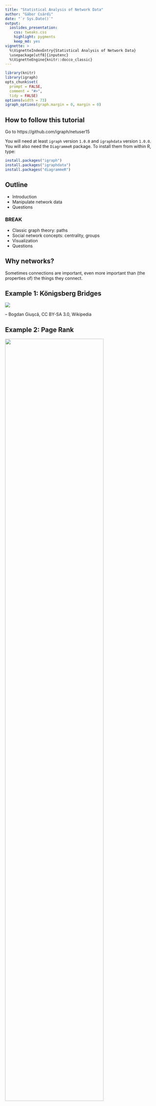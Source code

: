 ```yaml
---
title: "Statistical Analysis of Network Data"
author: "Gábor Csárdi"
date: "`r Sys.Date()`"
output:
  ioslides_presentation:
    css: tweaks.css
    highlight: pygments
    keep_md: yes
vignette: >
  %\VignetteIndexEntry{Statistical Analysis of Network Data}
  \usepackage[utf8]{inputenc}
  %\VignetteEngine{knitr::docco_classic}
---
```


```r
library(knitr)
library(igraph)
opts_chunk$set(
  prompt = FALSE,
  comment = "#>",
  tidy = FALSE)
options(width = 73)
igraph_options(graph.margin = 0, margin = 0)
```

## How to follow this tutorial

Go to https://github.com/igraph/netuser15

You will need at least `igraph` version `1.0.0` and `igraphdata` version
`1.0.0`. You will also need the `DiagrammeR` package. To install them
from within R, type:

```r
install.packages("igraph")
install.packages("igraphdata")
install.packages("diagrammeR")
```



## Outline

* Introduction
* Manipulate network data
* Questions

### BREAK

* Classic graph theory: paths
* Social network concepts: centrality, groups
* Visualization
* Questions

## Why networks?

Sometimes connections are important, even more important than
(the properties of) the things they connect.

## Example 1: Königsberg Bridges

![](images/Konigsberg_bridges.png)

-- Bogdan Giuşcă, CC BY-SA 3.0, Wikipedia

## Example 2: Page Rank

<img src="images/ILLUSTRATION3.PNG.png" width="80%">

http://computationalculture.net/article/what_is_in_pagerank

## Example 3: Matching Twitter to Facebook

![](images/twitter-facebook-branding2.png)

http://morganlinton.com/wp-content/uploads/2013/12/twitter-facebook-branding2.png

## Example 4: Detection of groups 

![](images/389px-Network_Community_Structure.svg.png)

https://en.wikipedia.org/wiki/Community_structure#/
media/File:Network_Community_Structure.svg

<!-- ## Example 5: Detection of unusual activity -->

<!-- Detection of dense parts of the network, that were not dense before. -->

## About igraph

* Network analysis library, written mostly in C/C++.
* Interface to R and Python
* https://github.com/igraph
* http://igraph.org
* Mailing list, stack overflow help.
* Open GitHub issues for bugs

# Creating and manipulating networks in R/igraph.

## What is a network or graph?

```r
set.seed(42)
library(igraph)
library(igraphdata)
data(karate)
par(mar=c(0,0,0,0))
plot(karate, margin = 0)
```

## More formally:

* `V`: set of vertices
* `E`: subset of ordered or unordered pairs of vertices. Multiset, really.

## Creating toy networks with `make_graph`

```r
library(igraph)
```

```r
toy1 <- make_graph(~ A - B, B - C - D, D - E:F:A, A:B - G:H)
toy1
```

----

```r
par(mar = c(0,0,0,0)); plot(toy1)
```

----

```r
toy2 <- make_graph(~ A -+ B, B -+ C -+ D +- A:B)
toy2
```

----

```r
par(mar = c(0,0,0,0)); plot(toy2)
```

## Printout of a graph

```r
toy2
```

`IGRAPH` means this is a graph object. Next, comes a four letter
code:

* `U` or `D` for undirected or directed
* `N` if the graph is named, always use named graphs for real data sets.
* `W` if the graph is weighted (has a `weight` edge attribute).
* `B` if the graph is bipartite (has a `type` vertex attribute).

## Attributes

```r
make_ring(5)
```

* Some graphs have a name (`name` graph attribute), that comes after
the two dashes.
* Then the variuos attributes are listed. Attributes
are metadata that is attached to the vertices, edges, or the graph
itself.
* `(v/c)` means that `name` is a vertex attribute, and it is
character.
* `(e/.)` means an edge attribute, `(g/.)` means a graph attribute

-----

```r
make_ring(5)
```
* Attribute types: `c` for character, `n` for numeric, `l` for
logical and `x` (complex) for anything else.
* igraph treats some attributes specially. Always start your non-special
attributes with an uppercase letter.

## Real network data

## Adjacency matrices

```r
A <- matrix(sample(0:1, 100, replace = TRUE), nrow = 10)
A
```

-----

```r
graph_from_adjacency_matrix(A)
```

## List of edges

```r
L <- matrix(sample(1:10, 20, replace = TRUE), ncol = 2)
L
```

-----

```r
graph_from_edgelist(L)
```

## Two tables, one for vertices, one for edges

```r
edges <- data.frame(
  stringsAsFactors = FALSE,
  from = c("BOS", "JFK", "LAX"),
  to   = c("JFK", "LAX", "JFK"),
  Carrier = c("United", "Jetblue", "Virgin America"),
  Departures = c(30, 60, 121)
)
vertices <- data.frame(
  stringsAsFactors = FALSE,
  name = c("BOS", "JFK", "LAX"),
  City = c("Boston, MA", "New York City, NY",
    "Los Angeles, CA")
)
```

-----

```r
edges
```

-----

```r
vertices
```

-----

```r
toy_air <- graph_from_data_frame(edges, vertices = vertices)
toy_air
```

----

The real US airports data set is in the `igraphdata` package:

```r
library(igraphdata)
data(USairports)
USairports
```

----

Converting it back to tables

```r
as_data_frame(toy_air, what = "edges")
```

-----

```r
as_data_frame(toy_air, what = "vertices")
```

-----

Long data frames

```r
as_long_data_frame(toy_air)
```

-----

Quickly look at the metadata, without conversion:

```r
V(USairports)[[1:5]]
```

----

```r
E(USairports)[[1:5]]
```

## Weighted graphs

Numbers (usually real) assigned to edges. E.g. number of departures,
or number of passengers.

![](images/graph6.png)

http://web.cecs.pdx.edu/~sheard/course/Cs163/Doc/Graphs.html

## Multigraphs

They have multiple (directed) edges between the
same pair of vertices. A graph that has no multiple edges
and no loop edges is a simple graph.

![](images/Multi-pseudograph.png)

https://en.wikipedia.org/wiki/Multigraph

Multi-graphs are nasty. Always check if your graph is a multi-graph.

-----

```r
is_simple(USairports)
sum(which_multiple(USairports))
sum(which_loop(USairports))
```

-----

`simplify()` creates a simple graph from a multigraph, in a flexible
way: you can specify what it should do with the edge attributes.

```r
air <- simplify(USairports, edge.attr.comb =
  list(Departures = "sum", Seats = "sum", Passengers = "sum", "ignore"))
is_simple(air)
summary(air)
``` 

## Querying and manipulating networks: the `[` and `[[` operators

The `[` operator treats the graph as an adjacency matrix.

```
    BOS JFK ANC EWR . . .
BOS   .   1   .   1
JFK   1   .   1   .
ANC   .   1   .   .
EWR   1   .   1   .
. . .
```
-----

The `[[` operator treats the graph as an adjacency list.

```r
BOS: JFK, LAX, EWR, MKE, PVD
JFK: BGR, BOS, SFO, BNA, BUF, SRQ, RIC RDU, MSP
LAX: DTW, MSY, LAS, FLL, STL,
. . .
```

## Queries

Does an edge exist?

```r
air["BOS", "JFK"]
air["BOS", "ANC"]
```

-----

Convert the graph to an adjacency matrix, or just a part of it:

```r
air[c("BOS", "JFK", "ANC"), c("BOS", "JFK", "ANC")]
```

For weighted graphs, query the edge weight:

```r
E(air)$weight <- E(air)$Passengers
air["BOS", "JFK"]
```

----

All adjacenct vertices of a vertex:

```r
air[["BOS"]]
```

----

```r
air[[, "BOS"]]
```

## Manipulation

Add an edge (and potentially set its weight):
```r
air["BOS", "ANC"] <- TRUE
air["BOS", "ANC"]
```

Remove an edge:
```r
air["BOS", "ANC"] <- FALSE
air["BOS", "ANC"]
```

----

Note that you can use all allowed indexing modes, e.g.
```r
g <- make_empty_graph(10)
g[-1, 1] <- TRUE
g
```
creates a star graph.

----

Add vertices to a graph:

```r
g <- make_ring(10) + 2
par(mar = c(0,0,0,0)); plot(g)
```

----

Add vertices with attributes:

```r
g <- make_(ring(10), with_vertex_(color = "grey")) +
  vertices(2, color = "red")
par(mar = c(0,0,0,0)); plot(g)
```

----

Add an edge

```r
g <- make_(star(10), with_edge_(color = "grey")) +
  edge(5, 6, color = "red")
par(mar = c(0,0,0,0)); plot(g)
```

----

Add a chain of edges

```r
g <- make_(empty_graph(5)) + path(1,2,3,4,5,1)
g2 <- make_(empty_graph(5)) + path(1:5, 1)
g
g2
```

## Exercise

Create the wheel graph.

```r
par(mar=c(0,0,0,0))
plot(make_star(11, center = 11, mode = "undirected") + path(1:10, 1))
```

## (A) solution

```r
make_star(11, center = 11, mode = "undirected") + path(1:10, 1)
```

## Vertex sequences

They are the key objects to manipulate graphs. Vertex sequences
can be created in various ways. Most frequently used ones:

|expression                 |result                            |
|:--------------------------|:---------------------------------|
|`V(air)`                   |All vertices.                     |
|`V(air)[1,2:5]`            |Vertices in these positions       |
|`V(air)[degree(air) < 2]`  |Vertices satisfying condition     |
|`V(air)[nei('BOS')]`       |Neighbors of a vertex             |
|`V(air)['BOS', 'JFK']`     |Select given vertices             |

## Edge sequences

The same for edges:

|expresssion                |result                                       |
|:--------------------------|:--------------------------------------------|
|`E(air)`                   |All edges.                                   |
|`E(air)[FL %--% CA]`       |Edges between two vertex sets                |
|`E(air)[FL %->% CA]`       |Edges between two vertex sets, directionally |
|`E(air, path = P)`         |Edges along a path                           |
|`E(air)[to('BOS')]`        |Incoming edges of a vertex                   |
|`E(air)[from('BOS')]`      |Outgoing edges of a vertex                   |

## Manipulate attributes via vertex and edge sequences

```r
FL <- V(air)[grepl("FL$", City)]
CA <- V(air)[grepl("CA$", City)]

V(air)$color <- "grey"
V(air)[FL]$color <- "blue"
V(air)[CA]$color <- "blue"
```

----

```r
E(air)[FL %--% CA]
E(air)$color <- "grey"
E(air)[FL %--% CA]$color <- "red"
```

## Quick look at metadata

```r
V(air)[[1:5]]
```

----

```r
E(air)[[1:5]]
```

# BREAK

## Paths


```r
set.seed(42)
g <- sample_gnp(12, 0.25)
l <- layout_nicely(g)
par(mar=c(0,0,0,0))
plot(g, margin = 0, layout = l)
```

## Paths

```r
pa <- V(g)[11, 2, 12, 8]
V(g)[pa]$color <- 'green'
E(g)$color <- 'grey'
E(g, path = pa)$color <- 'red'
E(g, path = pa)$width <- 3
par(mar=c(0,0,0,0))
plot(g, margin = 0, layout = l)
```

## Define a path in igraph

```r
set.seed(42)
g <- sample_gnp(12, 0.25)

pa <- V(g)[11, 2, 12, 8]

V(g)[pa]$color <- 'green'
E(g)$color <- 'grey'
E(g, path = pa)$color <- 'red'
E(g, path = pa)$width <- 3
```

----

```r
par(mar=c(0,0,0,0))
plot(g, margin = 0, layout = layout_nicely)
```

## Shortest paths

```r
set.seed(42)
g <- sample_gnp(12, 0.25)
pa <- V(g)[11, 2, 12, 8]
V(g)[pa]$color <- 'green'
E(g)$color <- 'grey'
E(g, path = pa)$color <- 'red'
E(g, path = pa)$width <- 3
par(mar=c(0,0,0,0))
plot(g, margin = 0, layout = layout_nicely)
```

----

Length of the shortest path: distance.
How many planes to get from `PBI` to `BDL`?

```r
air <- delete_edge_attr(air, "weight")
distances(air, 'PBI', 'ANC')
```

----

```r
sp <- shortest_paths(air, 'PBI', 'ANC', output = "both")
sp
air[[ sp$epath[[1]] ]]
```

----

```r
all_shortest_paths(air, 'PBI', 'ANC')$res
```

## Weighted paths

```r
wair <- simplify(USairports, edge.attr.comb = 
   list(Departures = "sum", Seats = "sum", Passangers = "sum",
        Distance = "first", "ignore"))
E(wair)$weight <- E(wair)$Distance
```

## Weighted (shortest) paths

```r
distances(wair, c('BOS', 'JFK', 'PBI', 'AZO'), 
                    c('BOS', 'JFK', 'PBI', 'AZO'))
```

----

```r
shortest_paths(wair, from = 'BOS', to = 'AZO')$vpath
all_shortest_paths(wair, from = 'BOS', to = 'AZO')$res
```

## Mean path length

```r
mean_distance(air)
air_dist_hist <- distance_table(air)
air_dist_hist
```

----

```r
barplot(air_dist_hist$res, names.arg = seq_along(air_dist_hist$res))
```

## Components

<img src="images/Pseudoforest.png" with="65%">

David Eppstein, public domain

## Strongly connected components

<img src="images/scc.jpg" width="65%">

http://www.greatandlittle.com/studios/

----

```r
co <- components(air, mode = "weak")
co$csize
groups(co)[[2]]
```

----

```r
co <- components(air, mode = "strong")
co$csize
```

## Bow-tie structure of a directed graph

<img src="images/bowtie-page.png" width="65%">

http://webdatacommons.org/hyperlinkgraph/2012-08/topology.html

## Exercise

1. Extract the large (strongly) connected component from the
   airport graph, as a separate graph.
   Hint: `components()`, `induced_subgraph()`.
   How many airports are not in this component?

1. In the large connected component, which airport is better
   connected, `LAX` or `BOS`? I.e. what is the mean number of
   plane changes that are required if traveling to a uniformly
   randomly picked airport?

1. Which airport is the best connected one? Which one is the 
   worst (within the strongly connected component)?

## Solution

```r
largest_component <- function(graph) {
  comps <- components(graph, mode = "strong")
  gr <- groups(comps)
  sizes <- vapply(gr, length, 1L)
  induced_subgraph(graph, gr[[ which.max(sizes) ]])
}
sc_air <- largest_component(air)
```

----

```r
table(distances(sc_air, "BOS"))
table(distances(sc_air, "LAX"))
```

----

```r
mean(as.vector(distances(sc_air, "BOS")))
mean(as.vector(distances(sc_air, "LAX")))
```

----

```r
D <- distances(sc_air)
sort(rowMeans(D))[1:10]
```

----

```r
sort(rowMeans(D), decreasing = TRUE)[1:10]
```

----

```r
V(sc_air)[[names(sort(rowMeans(D), decreasing = TRUE)[1:10])]]
```

## Centrality

Finding important vertices in the network (family of concepts)

```r
par(mar=c(0,0,0,0))
plot(make_star(11))
```

## Centrality

```r
data(kite)
par(mar=c(0,0,0,0))
plot(kite)
```

## Classic centrality measures: degree

```r
V(kite)$label.cex <- 2
V(kite)$color <- V(kite)$frame.color <- "grey"
V(kite)$size <- 30
par(mar=c(0,0,0,0)) ; plot(kite)
```

-------

```r
d <- degree(kite)
par(mar = c(0,0,0,0))
plot(kite, vertex.size = 10 * d, vertex.label =
       paste0(V(kite)$name, ":", d))
```


## Classic centrality measures: closeness

1 / How many steps do you need to get there?

```r
cl <- closeness(kite)
```

-----

```r
par(mar=c(0,0,0,0)); plot(kite, vertex.size = 500 * cl)
```

## Classic centrality measures: betweenness

How many shortest paths goes through me

```r
btw <- betweenness(kite)
btw
```

-----

```r
par(mar=c(0,0,0,0)); plot(kite, vertex.size = 3 * btw)
```

## Eigenvector centrality

Typically for directed. Central vertex: it is cited by central vertices.

```r
ec <- eigen_centrality(kite)$vector
ec
cor(ec, d)
```

-----

```r
par(mar=c(0,0,0,0)); plot(kite, vertex.size = 20 * ec)
```

## Page Rank

Fixes the practical problems with eigenvector centrality

```r
page_rank(kite)$vector
```

## Exercise

Create a table that contains the top 10 most central 
airports according to all these centrality measures.

# Clusters

## Why finding groups

Finding groups in networks. Dimensionality reduction. Community detection.

We want to find dense groups.

-----

<img src="images/communities1.png" width="70%">

## Clusters by hand

```r
graph <- make_graph( ~ A-B-C-D-A, E-A:B:C:D, 
                       F-G-H-I-F, J-F:G:H:I,
                       K-L-M-N-K, O-K:L:M:N,
                       P-Q-R-S-P, T-P:Q:R:S,
                       B-F, E-J, C-I, L-T, O-T, M-S,
                       C-P, C-L, I-L, I-P)
```

----

```r
par(mar=c(0,0,0,0)); plot(graph)
```

----

```r
flat_clustering <- make_clusters(
    graph,
    c(1,1,1,1,1,2,2,2,2,2,3,3,3,3,3,4,4,4,4,4))
```

-----

```r
flat_clustering
```

-----

```r
flat_clustering[[1]]
length(flat_clustering)
sizes(flat_clustering)
```

-----

```r
induced_subgraph(graph, flat_clustering[[1]])
```

## Hierarchical community structure

Typically produced by top-down or bottom-up clustering algorithms.

The outcome can be represented as a *dendrogram*,
a tree-like diagram that illustrates the order in which the clusters
are merged (in the bottom-up case) or split (in the top-down case).

-----

<img src="images/communities2.png" width="100%">

## Clustering quality measures

- External quality measures: require ground truth
- Internal quality measures: require assumption about *good*
clusters.

## External quality measures

Measure                       | Type       | Range      | igraph name
------------------------------|------------|------------|----------------
Rand index                    | similarity | 0 to 1     | `rand`
Adjusted Rand index           | similarity | -0.5 to 1  | `adjusted.rand`
Split-join distance           | distance   | 0 to 2n    | `split.join`
Variation of information      | distance   | 0 to log n | `vi` |
Normalized mutual information | similarity | 0 to 1     | `nmi`

## External quality measures

```r
data(karate)
karate
karate <- delete_edge_attr(karate, "weight")
```

-----

```r
ground_truth <- make_clusters(karate, V(karate)$Faction)
length(ground_truth)
ground_truth
```

## Exercise

Write a naive clustering method that classifies vertices
into two groups, based on two center vertices. Put the two
centers in separate clusters, and other vertices in the
cluster whose center is closer to it.

```r
cluster_naive2 <- function(graph, center1, center2) {
  # ...
}
```

## Solution

```r
cluster_naive2 <- function(graph, center1, center2) {
  dist <- distances(graph, c(center1, center2))
  cl <- apply(dist, 2, which.min)
  make_clusters(graph, cl)
}
dist_memb <- cluster_naive2(karate, 'John A', 'Mr Hi')
```

----

```r
dist_memb
```

## Rand index

Check if pairs of vertices are classified correctly

```r
rand_index <- compare(ground_truth, dist_memb, method = "rand")
rand_index
```

## Rand index

Random clusterings

```r
random_partition <- function(n, k = 2) { sample(k, n, replace = TRUE) }
total <- numeric(100)
for (i in seq_len(100)) {
  c1 <- random_partition(100)
  c2 <- random_partition(100)
  total[i] <- compare(c1, c2, method = "rand")
}
mean(total)
```

## Adjusted Rand index

```r
total <- numeric(100)
for (i in seq_len(100)) {
  c1 <- random_partition(100)
  c2 <- random_partition(100)
  total[i] <- compare(c1, c2, method = "adjusted.rand")
}
mean(total)
```

## Adjusted rand index

```r
compare(ground_truth, dist_memb, method = "adjusted.rand")
```

## Internal quality metrics: density

```r
edge_density(karate)
subgraph_density <- function(graph, vertices) {
  sg <- induced_subgraph(graph, vertices)
  edge_density(sg)
}
```

```r
subgraph_density(karate, ground_truth[[1]])
subgraph_density(karate, ground_truth[[2]])
```

## Internal quality metrics: modularity

Uses a null model

$$Q(G) = \frac{1}{2m} \sum_{i=1}^n \sum_{j=1}^n \left( A_{ij} - p_{ij} \right) \delta_{ij}$$

$A_{ij}$: Adjacency matrix

$\delta_{ij}$: $i$ and $j$ are in the same cluster

$p_{ij}$ expected value for an $(i,j)$ edge from the null model

## Modularity

Common null model: degree-sequence (configuration) model

$$Q(G) = \frac{1}{2m} \sum_{i=1}^n \sum_{j=1}^n \left( A_{ij} - \frac{k_i k_j}{2m} \right)
       \delta_{ij}$$

## Modularity in igraph

```r
modularity(ground_truth)
modularity(karate, membership(ground_truth))
```

----

Well behaving:

```r
modularity(karate, rep(1, gorder(karate)))
modularity(karate, seq_len(gorder(karate)))
```

## Heuristic algorithms

Edge-betweenness clustering

Exact modularity optimization

Greedy agglomerative algorithm to maximize modularity

## Edge-betweenness clustering

```r
dendrogram <- cluster_edge_betweenness(karate)
dendrogram
```

-----

```r
membership(dendrogram)
```

-----

```r
compare_all <- function(cl1, cl2) {
  methods <- eval(as.list(args(compare))$method)
  vapply(methods, compare, 1.0, comm1 = cl1, comm2 = cl2)
}
compare_all(dendrogram, ground_truth)
```

-----

```r
cluster_memb <- cut_at(dendrogram, no = 2)
compare_all(cluster_memb, ground_truth)
clustering <- make_clusters(karate, membership = cluster_memb)
```

----

```r
V(karate)[Faction == 1]$shape <- "circle"
V(karate)[Faction == 2]$shape <- "square"
par(mar=c(0,0,0,0)); plot(clustering, karate)
```

-----

```r
par(mar=c(0,0,0,0)); plot_dendrogram(dendrogram, direction = "downwards")
```

## Exact modularity maximization

```r
optimal <- cluster_optimal(karate)
modularity(clustering)
modularity(optimal)
modularity(ground_truth)
```

## Heuristic modularity optimization

```r
dend_fast <- cluster_fast_greedy(karate)
compare_all(dend_fast, ground_truth)
```

-----

```r
par(mar = c(0,0,0,0)); plot_dendrogram(dend_fast, direction = "downwards")
```

# Visualization

## Plotting parameters

----

Globally

```r
igraph_options(edge.color = "black")
data(karate) ; par(mar=c(0,0,0,0)); plot(karate)
```

-----

Graph parameter

```r
V(karate)$color <- "DarkOliveGreen" ; E(karate)$color <- "grey"
par(mar=c(0,0,0,0)) ; plot(karate)
```

-----

As an argument to `plot()`:
```r
par(mar = c(0,0,0,0))
plot(karate, edge.color = "black", vertex.color = "#00B7FF",
     vertex.label.color = "black")
```

## igraph color palettes

```r
karate$palette <- categorical_pal(length(clustering))
par(mar = c(0,0,0,0)); plot(karate, vertex.color = membership(clustering))
```

----

Others: `r_pal()`, `sequential_pal()`, `diverging_pal()`.

## Graphical parameters

Vertices: `size`, `size`, `color`, `frame.color`, `shape` (circle, square, rectangle, pie, 
raster, none), `label`, `label.family`, `label.font`, `label.cex`, `label.dist`,
`label.degree`, `label.color`.

Edges: `color`, `width`, `arrow.size`, `arrow.width`, `lty`, `label`, 
`label.family`, `label.font`, `label.cex`, `label.color`, `label.x`, `label.y`,
`curved`, `arrow.mode`, `loop.angle`, `loop.angle2`.

Graph: `layout` (a numeric matrix), `margin`, `palette` (for vertex color),
`rescale`, `asp`, `frame`, `main` (title), `sub` (title), `xlab`, `ylab`.

## Vertex shapes

```r
shapes()
```

----

```r
shapes <- setdiff(shapes(), "")
g <- make_ring(length(shapes))
```

```r
plot(g, vertex.shape=shapes, vertex.label=shapes, vertex.label.dist=1,
     vertex.size=15, vertex.size2=15,
     vertex.pie=lapply(shapes, function(x) if (x=="pie") 2:6 else 0),
     vertex.pie.color=list(heat.colors(5)))
```

----

```r
par(mar = c(0,0,0,0))
plot(g, vertex.shape=shapes, vertex.label=shapes, vertex.label.dist=1,
     vertex.size=15, vertex.size2=15,
     vertex.pie=lapply(shapes, function(x) if (x=="pie") 2:6 else 0),
     vertex.pie.color=list(heat.colors(5)))
```

## Layout algorithms

Layout lagorithm: place the vertices in a way, such that 

* nodes are distributed evenly
* edges have about the same length
* connected vertices are closer to each other
* edges are not crossing

This is really hard, often impossible!

## Force-directed algorithms

```r
lat <- make_lattice(c(5,5))
layout(rbind(1:2,3:4))
par(mar=c(0,0,0,0))
set.seed(42); plot(lat, layout = layout_with_fr(lat, niter = 1))
set.seed(42); plot(lat, layout = layout_with_fr(lat, niter = 5))
set.seed(42); plot(lat, layout = layout_with_fr(lat, niter = 10))
set.seed(42); plot(lat, layout = layout_with_fr(lat, niter = 20))
```

## Trees

```r
tree <- make_tree(20, 3)
par(mar = c(0,0,0,0)); plot(tree, layout=layout_as_tree)
```

----

```r
l <- layout_as_tree(tree, circular = TRUE)
par(mar = c(0,0,0,0)); plot(tree, layout = l)
```

----

```r
## Data taken from http://tehnick-8.narod.ru/dc_clients/
DC <- graph_from_literal("DC++" -+
                "LinuxDC++":"BCDC++":"EiskaltDC++":"StrongDC++":"DiCe!++",
                "LinuxDC++" -+ "FreeDC++", "BCDC++" -+ "StrongDC++",
                "FreeDC++" -+ "BMDC++":"EiskaltDC++",
                "StrongDC++" -+ "AirDC++":"zK++":"ApexDC++":"TkDC++",
                "StrongDC++" -+ "StrongDC++ SQLite":"RSX++",
                "ApexDC++" -+ "FlylinkDC++ ver <= 4xx",
                "ApexDC++" -+ "ApexDC++ Speed-Mod":"DiCe!++",
                "StrongDC++ SQLite" -+ "FlylinkDC++ ver >= 5xx",
                "ApexDC++ Speed-Mod" -+ "FlylinkDC++ ver <= 4xx",
                "ApexDC++ Speed-Mod" -+ "GreylinkDC++",
                "FlylinkDC++ ver <= 4xx" -+ "FlylinkDC++ ver >= 5xx",
                "FlylinkDC++ ver <= 4xx" -+ AvaLink,
                "GreylinkDC++" -+ AvaLink:"RayLinkDC++":"SparkDC++":PeLink)

## Use edge types
E(DC)$lty <- 1
E(DC)["BCDC++" %->% "StrongDC++"]$lty <- 2
E(DC)["FreeDC++" %->% "EiskaltDC++"]$lty <- 2
E(DC)["ApexDC++" %->% "FlylinkDC++ ver <= 4xx"]$lty <- 2
E(DC)["ApexDC++" %->% "DiCe!++"]$lty <- 2
E(DC)["StrongDC++ SQLite" %->% "FlylinkDC++ ver >= 5xx"]$lty <- 2
E(DC)["GreylinkDC++" %->% "AvaLink"]$lty <- 2

## Layers, as on the plot
layers <- list(c("DC++"),
               c("LinuxDC++", "BCDC++"),
               c("FreeDC++", "StrongDC++"),
               c("BMDC++", "EiskaltDC++", "AirDC++", "zK++", "ApexDC++",
                 "TkDC++", "RSX++"),
               c("StrongDC++ SQLite", "ApexDC++ Speed-Mod", "DiCe!++"),
               c("FlylinkDC++ ver <= 4xx", "GreylinkDC++"),
               c("FlylinkDC++ ver >= 5xx", "AvaLink", "RayLinkDC++",
                 "SparkDC++", "PeLink"))

## Check that we have all nodes
all(sort(unlist(layers)) == sort(V(DC)$name))

## Add some graphical parameters
V(DC)$color <- "white"
V(DC)$shape <- "rectangle"
V(DC)$size <- 20
V(DC)$size2 <- 10
V(DC)$label <- lapply(V(DC)$name, function(x)
                      paste(strwrap(x, 12), collapse="\n"))
E(DC)$arrow.size <- 0.5
invisible()
```

```r
summary(DC)
lay1 <-  layout_with_sugiyama(DC, layers=apply(sapply(layers,
                        function(x) V(DC)$name %in% x), 1, which))
```

----

```r
par(mar = rep(0, 4))
plot(DC, layout = lay1$layout, vertex.label.cex = 0.5)
```

----

```r
par(mar = c(0,0,0,0)); plot(lay1$extd_graph, vertex.label.cex=0.5)
```

## Slightly bigger networks

```r
data(UKfaculty)
UKfaculty
```

----

```r
par(mar = c(0,0,0,0)); plot(UKfaculty, layout = layout_with_graphopt)
```

----

```r
cl_uk <- cluster_louvain(as.undirected(UKfaculty))
cl_gr <- contract(UKfaculty, mapping = cl_uk$membership)
E(cl_gr)$weight <- count_multiple(cl_gr)
cl_grs <- simplify(cl_gr)
E(cl_grs)$weight
```

----

```r
par(mar = c(0,0,0,0)); plot(cl_grs, edge.width=E(cl_grs)$weight / 200,
            edge.curved = .2, vertex.size = sizes(cl_uk) * 2)
```

----

```r
subs <- lapply(groups(cl_uk), induced_subgraph, graph = UKfaculty)
summary(subs[[1]])
```

----

```r
par(mar=c(0,0,0,0)); plot(subs[[1]])
```

## Exercise

A minimum spanning tree is a graph without cycle, that has the minimal 
weight sum among all spanning trees of the graph.

Try to visualize the airport network using the minimal spanning tree.
`mst()` calculates the (or a) minimum spanning tree. Hint: what will
you use as weight? Do you really want a minimum spanning tree, or a 
maximum spanning tree?

## Exporting and importing graphs

`read_graph()` and `write_graph()`.

Imports: edge list, Pajek, GraphML, GML, DL, ...

Exports: edge list, Pajek, GraphML, GML, DOT, Leda, ...

Helpful packages: `rgexf`, `intergraph`, `DiagrammeR`, `networkD3`.

## The `networkD3` package

```r
library(networkD3)
d3_net <- simpleNetwork(as_data_frame(karate, what = "edges")[, 1:3])
d3_net
```

## The `DiagrammeR` package

```r
library(DiagrammeR)
```

----

```r
df_kar <- as_data_frame(karate, what = "both")
df_kar$vertices <- cbind(node = rownames(df_kar$vertices),
                         df_kar$vertices)
dg <- create_graph(
  nodes_df = df_kar$vertices,
  edges_df = df_kar$edges
)
render_graph(dg, width = 800, height = 600)
```

## How to export to Gephi

```r
library(rgexf)
df_fac <- as_data_frame(UKfaculty, what = "both")
df_fac$vertices <- cbind(seq_len(gorder(UKfaculty)), df_fac$vertices)
output <- "images/UKfaculty.gexf"
write.gexf(nodes = df_fac$vertices, edges = df_fac$edges[,1:2], 
           edgesAtt = df_fac$edges[,-(1:2), drop = FALSE],
           output = output)
```

## A network viz tutorial 

Highly recommended:

https://github.com/kateto/R-Network-Visualization-Workshop

## Questions?

Ask a question:

http://igraph.org/r/#help

Report a bug:

http://igraph.org/r/#contribute
